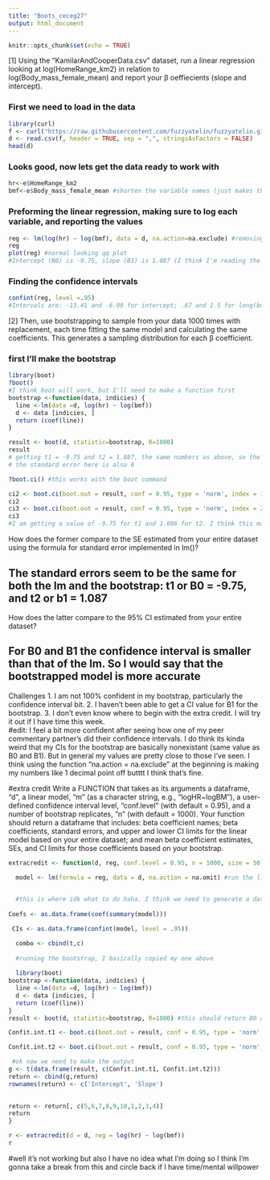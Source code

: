 ```yaml
---
title: "Boots_ceceg27"
output: html_document
---
```


```r
knitr::opts_chunk$set(echo = TRUE)
```

[1] Using the “KamilarAndCooperData.csv” dataset, run a linear regression looking at log(HomeRange_km2) in relation to log(Body_mass_female_mean) and report your β oeffiecients (slope and intercept).

### First we need to load in the data 
```r
library(curl)
f <- curl("https://raw.githubusercontent.com/fuzzyatelin/fuzzyatelin.github.io/master/AN588_Fall21/KamilarAndCooperData.csv")
d <- read.csv(f, header = TRUE, sep = ",", stringsAsFactors = FALSE)
head(d)
```
### Looks good, now lets get the data ready to work with 
```r
hr<-e$HomeRange_km2
bmf<-e$Body_mass_female_mean #shorten the variable names (just makes things easier)
```
### Preforming the linear regression, making sure to log each variable, and reporting the values
```r
reg <- lm(log(hr) ~ log(bmf), data = d, na.action=na.exclude) #removing nas just in case
reg 
plot(reg) #normal looking qq plot
#Intercept (B0) is -9.75, slope (B1) is 1.087 (I think I'm reading the output right but these two values could be reversed)
```
### Finding the confidence intervals
```r
confint(reg, level =.95)
#Intervals are: -13.41 and -6.09 for intercept; .67 and 1.5 for long(bmf)
```

[2] Then, use bootstrapping to sample from your data 1000 times with replacement, each time fitting the same model and calculating the same coefficients. This generates a sampling distribution for each β coefficient.

### first I'll make the bootstrap 
```r
library(boot)
?boot()
#I think boot will work, but I'll need to make a function first
bootstrap <-function(data, indicies) {
  line <-lm(data =d, log(hr) ~ log(bmf))
  d <- data [indicies, ]
  return (coef(line))
}

result <- boot(d, statistic=bootstrap, R=1000)
result
# getting t1 = -9.75 and t2 = 1.087, the same numbers as above, so the SE is the same for both the regression and the bootstrap
# the standard error here is also 0
```


```r
?boot.ci() #this works with the boot command 

ci2 <- boot.ci(boot.out = result, conf = 0.95, type = 'norm', index = 1)
ci2
ci3 <- boot.ci(boot.out = result, conf = 0.95, type = 'norm', index = 2)
ci3
#I am getting a value of -9.75 for t1 and 1.086 for t2. I think this makes sense 
```

How does the former compare to the SE estimated from your entire dataset using the formula for standard error implemented in lm()?

## The standard errors seem to be the same for both the lm and the bootstrap: t1 or B0 = -9.75, and t2 or b1 = 1.087

How does the latter compare to the 95% CI estimated from your entire dataset?

## For B0 and B1 the confidence interval is smaller than that of the lm. So I would say that the bootstrapped model is more accurate 

Challenges 
1. I am not 100% confident in my bootstrap, particularly the confidence interval bit. 
2. I haven't been able to get a CI value for B1 for the bootstrap. 
3. I don't even know where to begin with the extra credit. I will try it out if I have time this week.  
#edit: I feel a bit more confident after seeing how one of my peer commentary partner's did their confidence intervals. I do think its kinda weird that my CIs for the bootstrap are basically nonexistant (same value as B0 and B1). But in general my values are pretty close to those I've seen. I think using the function "na.action = na.exclude" at the beginning is making my numbers like 1 decimal point off butttt I think that's fine. 

#extra credit
Write a FUNCTION that takes as its arguments a dataframe, “d”, a linear model, “m” (as a character string, e.g., “logHR~logBM”), a user-defined confidence interval level, “conf.level” (with default = 0.95), and a number of bootstrap replicates, “n” (with default = 1000). Your function should return a dataframe that includes: beta coefficient names; beta coefficients, standard errors, and upper and lower CI limits for the linear model based on your entire dataset; and mean beta coefficient estimates, SEs, and CI limits for those coefficients based on your bootstrap.

```r
extracredit <- function(d, reg, conf.level = 0.95, n = 1000, size = 50) { #set up the parameters

  model <- lm(formula = reg, data = d, na.action = na.omit) #run the linear reg

  
  #this is where idk what to do haha. I think we need to generate a data frame with the coefs and cis
  
Coefs <- as.data.frame(coef(summary(model)))

 CIs <- as.data.frame(confint(model, level = .95))

  combo <- cbind(t,c)
  
  #running the bootstrap, I basically copied my one above
  
  library(boot)
bootstrap <-function(data, indicies) {
  line <-lm(data =d, log(hr) ~ log(bmf))
  d <- data [indicies, ]
  return (coef(line))
}
result <- boot(d, statistic=bootstrap, R=1000) #this should return B0 and B1

Confit.int.t1 <- boot.ci(boot.out = result, conf = 0.95, type = 'norm', index = 1)

Confit.int.t2 <- boot.ci(boot.out = result, conf = 0.95, type = 'norm', index = 2)

 #ok now we need to make the output
g <- t(data.frame(result, c(Confit.int.t1, Confit.int.t2)))
return <- cbind(g,return)
rownames(return) <- c('Intercept', 'Slope')

  
return <- return[, c(5,6,7,8,9,10,1,2,3,4)]
return
}
```

```r
r <- extracredit(d = d, reg = log(hr) ~ log(bmf)) 
r
```

#well it's not working but also I have no idea what I'm doing so I think I'm gonna take a break from this and circle back if I have time/mental willpower